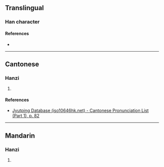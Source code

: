 {{character info/new}}
==Translingual==

===Han character===
{{Han char|rn=30|rad=口|as=11|sn=14|four=|canj=RILB|ids=⿰口庸}}

====References====
* {{Han ref|kx=0204.400|dkj=04167|dj=0427.170|hdz=10678.110|uh=5603|ud=22019}}

----

==Cantonese==

===Hanzi===
{{yue-hanzi|jyut=[[cung1]]|y=chung1}}

# {{defn|lang=yue|sort=口11}}

====References====
* [http://www.iso10646hk.net/jp/document/download.jsp Jyutping Database (iso10646hk.net) - Cantonese Pronunciation List (Part 1), p. 82]

----

==Mandarin==

===Hanzi===
{{cmn-hanzi|pin=[[chōng]] ([[chong1]])|wg=ch'ung<sup>1</sup>}}

# {{defn|lang=cmn|sort=口11}}